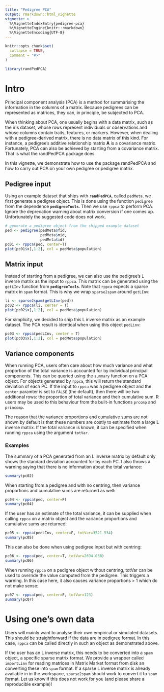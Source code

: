 ```yaml
---
title: "Pedigree PCA"
output: rmarkdown::html_vignette
vignette: >
  %\VignetteIndexEntry{pedigree-pca}
  %\VignetteEngine{knitr::rmarkdown}
  %\VignetteEncoding{UTF-8}
---
```


```r
knitr::opts_chunk$set(
  collapse = TRUE,
  comment = "#>"
)
```

```r
library(randPedPCA)
```

# Intro
Principal component analysis (PCA) is a method for summarising the information
in the columns of a matrix. Because pedigrees can be represented as matrices,
they can, in principle, be subjected to PCA.

When thinking about PCA,
one usually begins with a data matrix, such as the iris dataset, whose rows represent
individuals or observations and whose columns contain traits, features, or markers. However, when
dealing with a pedigree-derived matrix, there is no data matrix of this kind. For
instance, a pedigree's additive relationship matrix **A** is a covariance matrix.
Fortunately, PCA can also be achieved by starting from a covariance matrix. That is what
the randPedPCA package does.

In this vignette, we demonstrate how to use the package randPedPCA and how to
carry out PCA on your own pedigree or pedigree matrix.

## Pedigree input
Using an example dataset that ships with **`randPedPCA`**, called `pedMeta`, we first generate a pedigree object. This is done using the function `pedigree` from the dependence **`pedigreeTools`**.
Then we use `rppca` to perform PCA. Ignore the deprecation warning about matrix conversion if one comes up.
Unfortunately the suggested code does not work.
```r
# generate a pedigree object from the shipped example dataset
ped <- pedigree(pedMeta$fid,
                pedMeta$mid,
                pedMeta$id)
pc01 <- rppca(ped, center=T)
plot(pc01$x[,1:2], col = pedMeta$population)
```


## Matrix input
Instead of starting from a pedigree, we can also use the pedigree's L inverse matrix
as the input to `rppca`. This matrix can be generated using the `getLInv` function
from **`pedigreeTools`**. Note that `rppca` expects a sparse matrix
in `spam` format. This is why we wrap `sparse2spam` around `getLInv`:
```r
li <- sparse2spam(getLInv(ped))
pc02 <- rppca(li, center = T)
plot(pc02$x[,1:2], col = pedMeta$population)
```

For simplicity, we decided to ship this L inverse matrix as an example dataset.
The PCA result is identical when using this object `pedLinv`:
```r
pc03 <- rppca(pedLInv, center = T)
plot(pc03$x[,1:2], col = pedMeta$population)
```

## Variance components
When running PCA, users often care about how much variance and what
proportion of the total variance is accounted for by individual principal
components. This can be queried using the `summary` function on a PCA object. For
objects generated by `rppca`, this will return the standard deviation of each PC.
If the input to `rppca` was a pedigree object and the `center` paramter
is set to `FALSE` (the default), then there will be two additional 
rows: the proportion of total variance and their cumulative sum.
R users may be used to this behaviour from the built-in functions `prcomp` and
`princomp`.

The reason that the variance proportions and cumulative sums are not shown by default
is that these numbers are costly to estimate from a large L inverse matrix.
If the total variance is known, it can be specified when running `rppca` using
the argument `totVar`.

### Examples
The summary of a PCA generated from an L inverse matrix by default only shows
the standard deviation accounted for by each PC. I also throws a warning saying
that there is no information about the total variance:
```r
summary(pc02)
```

When starting from a pedigree and with no centring, then variance proportions and
cumulative sums are returned as well:
```r
pc04 <- rppca(ped, center=F)
summary(pc04)
```


If the user has an estimate of the total variance, it can be supplied when calling
`rppca` on a matrix object and the variance proportions and cumulative sums are returned:
```r
pc05 <- rppca(pedLInv, center=F, totVar=3521.534)
summary(pc05)
```

This can also be done when using pedigree input but with centring:
```r
pc06 <- rppca(ped, center=T, totVar=2694.038)
summary(pc06)
```

When running `rppca` on a pedigree object without centring, totVar can be used
to override the value computed from the pedigree. This triggers a warning. In this
case here, it also causes variance proportions > 1 which do not make sense:
```r
pc07 <- rppca(ped, center=F, totVar=123)
summary(pc07)
```


# Using one's own data
Users will mainly want to analyse their own empirical or simulated datasets. This
should be straightforward if the data are in pedigree format. In this case, `rppca`
can be called directly in such an object as demonstrated above. 

If the user has an L inverse matrix, this needs to be converted into 
a `spam` object, a specific sparse matrix format. We provide a wrapper
called `importLinv` for reading
matrices in Matrix Market format from disk an converting these into `spam` format.
If a sparse L inverse matrix is already available in in the workspace, `sparse2spam`
should work to convert it to `spam` format. Let us know if this does not work for
you (and please share a reproducible example)!
